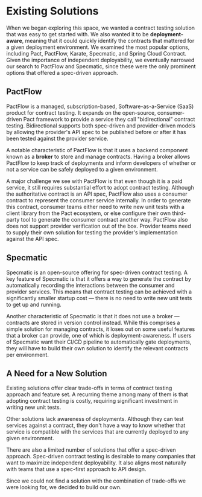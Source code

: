 # Existing Solutions

When we began exploring this space, we wanted a contract testing solution that was easy to get started with.
We also wanted it to be **deployment-aware**, meaning that it could quickly identify the contracts that mattered for a given deployment environment.
We examined the most popular options, including Pact, PactFlow, Karate, Specmatic, and Spring Cloud Contract.
Given the importance of independent deployability, we eventually narrowed our search to PactFlow and Specmatic, since these were the only prominent options that offered a spec-driven approach.

## PactFlow

PactFlow is a managed, subscription-based, Software-as-a-Service (SaaS) product for contract testing.
It expands on the open-source, consumer-driven Pact framework to provide a service they call "bidirectional" contract testing.
Bidirectional supports both spec-driven and provider-driven models by allowing the provider's API spec to be published before or after it has been tested against the provider service.

A notable characteristic of PactFlow is that it uses a backend component known as a **broker** to store and manage contracts.
Having a broker allows PactFlow to keep track of deployments and inform developers of whether or not a service can be safely deployed to a given environment.

A major challenge we see with PactFlow is that even though it is a paid service, it still requires substantial effort to adopt contract testing.
Although the authoritative contract is an API spec, PactFlow also uses a consumer contract to represent the consumer service internally.
In order to generate this contract, consumer teams either need to write new unit tests with a client library from the Pact ecosystem, or else configure their own third-party tool to generate the consumer contract another way.
PactFlow also does not support provider verification out of the box. Provider teams need to supply their own solution for testing the provider's implementation against the API spec.

## Specmatic

Specmatic is an open-source offering for spec-driven contract testing.
A key feature of Specmatic is that it offers a way to generate the contract by automatically recording the interactions between the consumer and provider services.
This means that contract testing can be achieved with a significantly smaller startup cost — there is no need to write new unit tests to get up and running.

Another characteristic of Specmatic is that it does not use a broker — contracts are stored in version control instead.
While this comprises a simple solution for managing contracts, it loses out on some useful features that a broker can provide, one of which is deployment-awareness.
If users of Specmatic want their CI/CD pipeline to automatically gate deployments, they will have to build their own solution to identify the relevant contracts per environment.

## A Need for a New Solution

Existing solutions offer clear trade-offs in terms of contract testing approach and feature set.
A recurring theme among many of them is that adopting contract testing is costly, requiring significant investment in writing new unit tests.

Other solutions lack awareness of deployments. Although they can test services against a contract, they don't have a way to know whether that service is compatible with the services that are currently deployed to any given environment.

There are also a limited number of solutions that offer a spec-driven approach.
Spec-driven contract testing is desirable to many companies that want to maximize independent deployability. It also aligns most naturally with teams that use a spec-first approach to API design.

Since we could not find a solution with the combination of trade-offs we were looking for, we decided to build our own.
